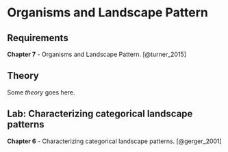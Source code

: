 # Organisms and Landscape Pattern {#week7}

## Requirements

**Chapter 7** - Organisms and Landscape Pattern. [@turner_2015]

## Theory

Some _theory_ goes here.

## Lab: Characterizing categorical landscape patterns

**Chapter 6** - Characterizing categorical landscape patterns. [@gerger_2001]

